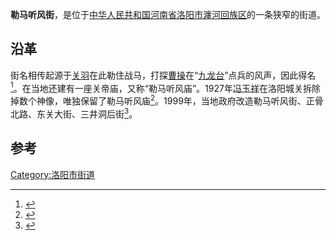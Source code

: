 '''勒马听风街'''，是位于[[中华人民共和国|中华人民共和国]][[河南省|河南省]][[洛阳市|洛阳市]][[瀍河回族区|瀍河回族区]]的一条狭窄的街道。

== 沿革 ==
街名相传起源于[[关羽|关羽]]在此勒住战马，打探[[曹操|曹操]]在“[[九龙台|九龙台]]”点兵的风声，因此得名<ref>{{Cite book|title=老洛阳 老洛阳·古址遗迹|last=李建虎著|publisher=郑州：[[河南人民出版社|河南人民出版社]]|year=2012.12|isbn=978-7-215-08115-4|pages=224}}</ref>。在当地还建有一座关帝庙，又称“勒马听风庙”。1927年[[冯玉祥|冯玉祥]]在洛阳城关拆除掉数个神像，唯独保留了勒马听风庙<ref>{{Cite book|title=瀍河文史资料 第3辑 瀍河地方名胜古迹专辑|last=中国人民政治协商会议洛阳市瀍河回族区委员会文史资料委员会编|publisher=政协洛阳市瀍河回族区委员会文史资料委员会|year=1993.10|pages=37-38}}</ref>。1999年，当地政府改造勒马听风街、正骨北路、东关大街、三井洞后街<ref>{{Cite book|title=河南年鉴 2000 第17卷|last=河南省人民政府办公厅，河南省地方史志办公室编；王春生主编；刘翔南，王堂明副主编|publisher=[[河南年鉴社|河南年鉴社]]|year=2000.10|pages=427}}</ref>。

==参考==
{{reflist}}
[[Category:洛阳市街道|Category:洛阳市街道]]